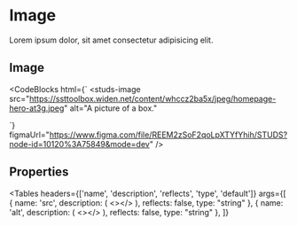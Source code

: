 # Image

<HeaderComponent
  htmlTag="studs-image"
  jsxTag="StudsImage"
  version="Since 2.0"
  status="Unstable"
/>

Lorem ipsum dolor, sit amet consectetur adipisicing elit.

## Image

<ResizerFeatures>
  <studs-image
    src="https://ssttoolbox.widen.net/content/whccz2ba5x/jpeg/homepage-hero-at3g.jpeg"
    alt="A picture of a box."
  ></studs-image>
</ResizerFeatures>

<CodeBlocks
  html={`
<studs-image
  src="https://ssttoolbox.widen.net/content/whccz2ba5x/jpeg/homepage-hero-at3g.jpeg"
  alt="A picture of a box."
></studs-image>
  `}
  figmaUrl="https://www.figma.com/file/REEM2zSoF2qoLpXTYfYhih/STUDS?node-id=10120%3A75849&mode=dev"
/>

## Properties

<Tables
  headers={['name', 'description', 'reflects', 'type', 'default']}
  args={[
    {
      name: 'src',
      description: (
        <></>
      ),
      reflects: false,
      type: "string"
    },
    {
      name: 'alt',
      description: (
        <></>
      ),
      reflects: false,
      type: "string"
    },
  ]}
></Tables>
